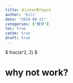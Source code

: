 ```yaml
---
title: 从latex到typst
author: 'Kili'
date: "2024-08-11"
categories: ["数学"]
toc: true
cache: true
draft: true
---
```



$ frac(a^2, 2) $

# why not work?